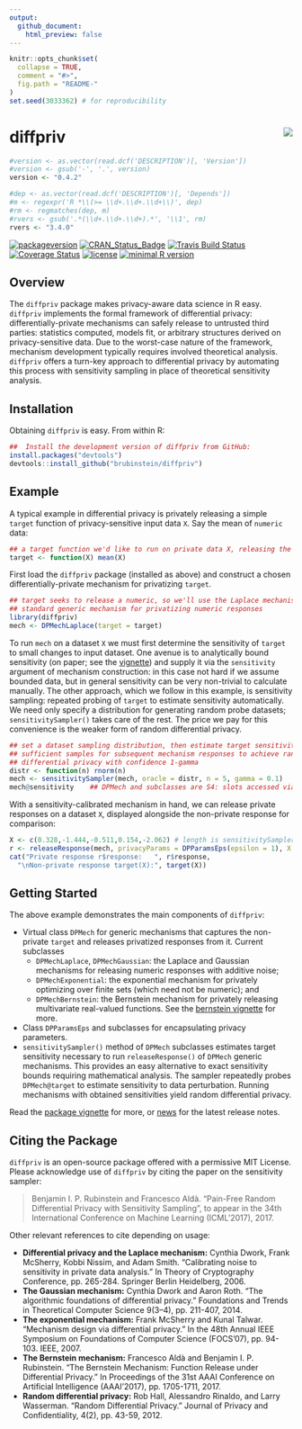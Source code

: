 ```yaml
---
output:
  github_document:
    html_preview: false
---
```


<!-- README.md is generated from README.Rmd. Please edit that file -->

```r
knitr::opts_chunk$set(
  collapse = TRUE,
  comment = "#>",
  fig.path = "README-"
)
set.seed(3033362) # for reproducibility
```

# diffpriv <img src="man/figures/logo.png" align="right" />

```r
#version <- as.vector(read.dcf('DESCRIPTION')[, 'Version'])     
#version <- gsub('-', '.', version)                       
version <- "0.4.2"
```                       

```r
#dep <- as.vector(read.dcf('DESCRIPTION')[, 'Depends'])         
#m <- regexpr('R *\\(>= \\d+.\\d+.\\d+\\)', dep)         
#rm <- regmatches(dep, m)         
#rvers <- gsub('.*(\\d+.\\d+.\\d+).*', '\\1', rm)         
rvers <- "3.4.0"
```

[![packageversion](https://img.shields.io/badge/Package%20version-`r version`-orange.svg?style=flat-square)](commits/master)
[![CRAN_Status_Badge](http://www.r-pkg.org/badges/version/diffpriv)](https://cran.r-project.org/package=diffpriv)
[![Travis Build Status](https://travis-ci.org/brubinstein/diffpriv.svg?branch=master)](https://travis-ci.org/brubinstein/diffpriv)
[![Coverage Status](https://img.shields.io/codecov/c/github/brubinstein/diffpriv/master.svg)](https://codecov.io/github/brubinstein/diffpriv?branch=master)
[![license](https://img.shields.io/github/license/mashape/apistatus.svg)](http://choosealicense.com/licenses/mit/)
[![minimal R version](https://img.shields.io/badge/R%3E%3D-`r rvers`-6666ff.svg)](https://cran.r-project.org/)

## Overview

The `diffpriv` package makes privacy-aware data science in R easy. 
`diffpriv` implements the formal framework of differential privacy:
differentially-private mechanisms can safely release to untrusted third parties:
statistics computed, models fit, or arbitrary structures derived on 
privacy-sensitive data. Due to the worst-case nature of the framework, mechanism
development typically requires involved theoretical analysis. `diffpriv` offers 
a turn-key approach to differential privacy by automating this process with
sensitivity sampling in place of theoretical sensitivity analysis.

## Installation

Obtaining `diffpriv` is easy. From within R:

```r
##  Install the development version of diffpriv from GitHub:
install.packages("devtools")
devtools::install_github("brubinstein/diffpriv")
```

## Example

A typical example in differential privacy is privately releasing a simple 
`target` function of privacy-sensitive input data `X`. Say the mean of 
`numeric` data:

```r
## a target function we'd like to run on private data X, releasing the result
target <- function(X) mean(X)
```

First load the `diffpriv` package (installed as above) and construct a 
chosen differentially-private mechanism for privatizing `target`.

```r
## target seeks to release a numeric, so we'll use the Laplace mechanism---a
## standard generic mechanism for privatizing numeric responses
library(diffpriv)
mech <- DPMechLaplace(target = target)
```

To run `mech` on a dataset `X` we must first determine the sensitivity of
`target` to small changes to input dataset. One avenue is to analytically bound
sensitivity (on paper; see the [vignette](http://brubinstein.github.io/diffpriv/articles/diffpriv.pdf)) and supply it
via the `sensitivity` argument of mechanism construction: in this case not hard
if we assume bounded data, but in general sensitivity can be very non-trivial 
to calculate manually. The other approach, which we follow in this example, is
sensitivity sampling: repeated probing of `target` to estimate sensitivity 
automatically. We need only specify a distribution for generating random probe
datasets; `sensitivitySampler()` takes care of the rest. The price we pay for 
this convenience is the weaker form of random differential privacy.

```r
## set a dataset sampling distribution, then estimate target sensitivity with
## sufficient samples for subsequent mechanism responses to achieve random
## differential privacy with confidence 1-gamma
distr <- function(n) rnorm(n)
mech <- sensitivitySampler(mech, oracle = distr, n = 5, gamma = 0.1)
mech@sensitivity    ## DPMech and subclasses are S4: slots accessed via @
```

With a sensitivity-calibrated mechanism in hand, we can release private 
responses on a dataset `X`, displayed alongside the non-private response 
for comparison:

```r
X <- c(0.328,-1.444,-0.511,0.154,-2.062) # length is sensitivitySampler() n
r <- releaseResponse(mech, privacyParams = DPParamsEps(epsilon = 1), X = X)
cat("Private response r$response:   ", r$response,
  "\nNon-private response target(X):", target(X))
```

## Getting Started

The above example demonstrates the main components of `diffpriv`:

* Virtual class `DPMech` for generic mechanisms that captures the non-private
  `target` and releases privatized responses from it. Current subclasses
    + `DPMechLaplace`, `DPMechGaussian`: the Laplace and Gaussian mechanisms 
      for releasing numeric responses with additive noise;
    + `DPMechExponential`: the exponential mechanism for privately 
      optimizing over finite sets (which need not be numeric); and
    + `DPMechBernstein`: the Bernstein mechanism for privately releasing 
      multivariate real-valued functions. See the 
      [bernstein vignette](http://brubinstein.github.io/diffpriv/articles/bernstein.pdf) for more.
* Class `DPParamsEps` and subclasses for encapsulating privacy parameters.
* `sensitivitySampler()` method of `DPMech` subclasses estimates target 
  sensitivity necessary to run `releaseResponse()` of `DPMech` generic 
  mechanisms. This provides an easy alternative to exact sensitivity bounds
  requiring mathematical analysis. The sampler repeatedly probes 
  `DPMech@target` to estimate sensitivity to data perturbation. Running 
  mechanisms with obtained sensitivities yield random differential privacy.

Read the [package vignette](http://brubinstein.github.io/diffpriv/articles/diffpriv.pdf) for more, or [news](http://brubinstein.github.io/diffpriv/news/index.html)
for the latest release notes.

## Citing the Package

`diffpriv` is an open-source package offered with a permissive MIT License. 
Please acknowledge use of `diffpriv` by citing the paper on the sensitivity 
sampler:

> Benjamin I. P. Rubinstein and Francesco Aldà. "Pain-Free Random Differential 
> Privacy with Sensitivity Sampling", to appear in the 34th International
> Conference on Machine Learning (ICML'2017), 2017.

Other relevant references to cite depending on usage:

* **Differential privacy and the Laplace mechanism:** 
  Cynthia Dwork, Frank McSherry, Kobbi Nissim, and Adam Smith. "Calibrating 
  noise to sensitivity in private data analysis." In Theory of Cryptography 
  Conference, pp. 265-284. Springer Berlin Heidelberg, 2006.
* **The Gaussian mechanism:** Cynthia Dwork and Aaron Roth. "The algorithmic
  foundations of differential privacy." Foundations and Trends in Theoretical 
  Computer Science 9(3–4), pp. 211-407, 2014.
* **The exponential mechanism:** Frank McSherry and Kunal Talwar. "Mechanism 
  design via differential privacy." In the 48th Annual IEEE Symposium on 
  Foundations of Computer Science (FOCS'07), pp. 94-103. IEEE, 2007.
* **The Bernstein mechanism:** Francesco Aldà and Benjamin I. P. Rubinstein. 
  "The Bernstein Mechanism: Function Release under Differential Privacy." In
  Proceedings of the 31st AAAI Conference on Artificial Intelligence
  (AAAI'2017), pp. 1705-1711, 2017.
* **Random differential privacy:** Rob Hall, Alessandro Rinaldo, and Larry 
  Wasserman. "Random Differential Privacy." Journal of Privacy and 
  Confidentiality, 4(2), pp. 43-59, 2012. 
